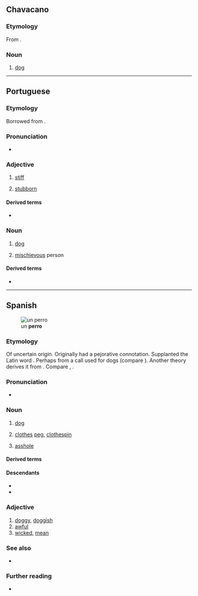 {{also|Perro|pero|però}}

==Chavacano==

===Etymology===
From {{inh|cbk|es|perro}}.

===Noun===
{{head|cbk|noun}}

# [[dog]]

{{C|cbk|Dogs|Mammals}}
----

==Portuguese==

===Etymology===
Borrowed from {{bor|pt|es|perro||dog}}.

===Pronunciation===
{{pt-IPA|pêrro}}
* {{hyphenation|pt|per|ro}}

===Adjective===
{{pt-adj}}

# [[stiff]] {{gloss|of an object, rigid, hard to bend, inflexible}}
#: {{syn|pt|emperrado}}
#: {{ux|pt|A porta está '''perra''', não a consigo abrir.|The door is '''stuck''', I can't open it.}}
# [[stubborn]]
#: {{syn|pt|teimoso}}

====Derived terms====
* {{l|pt|emperrar}}

===Noun===
{{pt-noun|m}}

# {{lb|pt|rare}} [[dog]]
#: {{syn|pt|cão|cachorro}}
# {{lb|pt|figurative}} [[mischievous]] person

====Derived terms====
* {{l|pt|aperrear||to provoke a dog}}

----

==Spanish==
{{wikipedia|lang=es}}
[[File:Anabel orla do fila.jpg|thumb|un '''perro''']]

===Etymology===
Of uncertain origin. Originally had a pejorative connotation. Supplanted the Latin word {{m|es|can}}. Perhaps from a call used for dogs (compare {{ncog|gl|apurrar||set the dogs on}}). Another theory derives it from {{der|es|xib|-}}. Compare {{cog|ast|perru}}, {{m+|arw|péero}}.

===Pronunciation===
{{es-IPA}}
* {{audio|es|LL-Q1321 (spa)-Millars-perro.wav|Audio:}}

===Noun===
{{es-noun|m|f=perra}}

# [[dog]] {{gloss|animal}}
#: {{syn|es|can|q1=formal|chucho|q2=colloquial}}
# {{lb|es|Chile}} [[clothes]] [[peg]], [[clothespin]]
#: {{hypo|es|cachorro|quiltro}}
# {{lb|es|pejorative}} [[asshole]] {{gloss|despicable person}}

====Derived terms====
{{der3|es
|a cara de perro
|a otro perro con ese hueso
|aperrar
|aperrear
|atar los perros con longaniza
|día de perros
|echarle los perros
|echar los perros
|emperrarse
|hacer perro muerto
|humor de perros
|llevarse como el perro y el gato
|más raro que un perro verde
|muerto el perro, se acabó la rabia
|noche de perros
|perra
|perrada
|perrear
|perrera
|perrero
|perrillo
|perrito
|perro antiexplosivos
|perro caliente
|perro de agua
|perro de caza
|perro de mil leches
|perro de presa
|perro faldero
|perro guardián
|perro guía
|perro ladrador, poco mordedor
|perro pastor
|perro que no camina, no encuentra hueso
|perro viejo
|perruno
|por un perro que maté, mataperros me llamaron
|si es un perro, muerde
|tiempo de perros
|vejiga de perro
|vida de perros
}}

====Descendants====
* {{desc|cbk|perro}}
* {{desc|pt|perro|bor=1}}

===Adjective===
{{es-adj}}

# [[doggy]], [[doggish]]
# [[awful]]
# [[wicked]], [[mean]]

===See also===
* {{l|es|pichicho}}

===Further reading===
* {{R:es:DRAE}}

{{c|es|Dogs|Mammals|Astrology}}